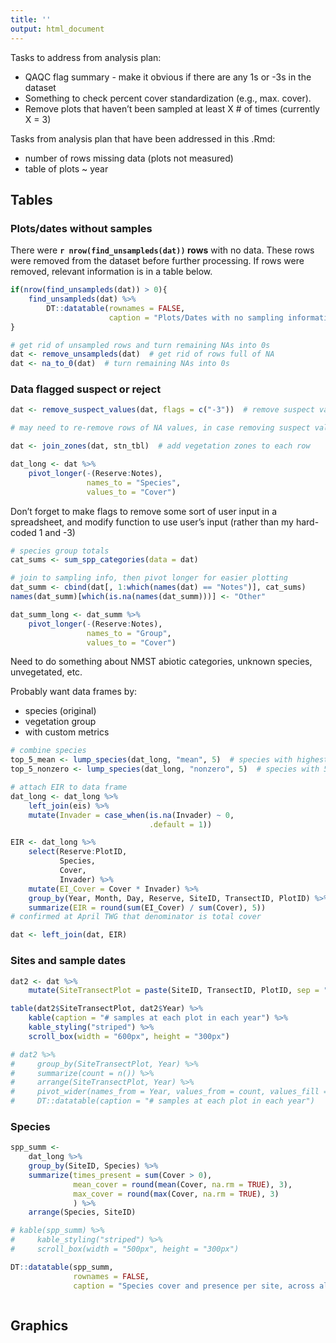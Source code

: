 ```yaml
---
title: ''
output: html_document
---
```


Tasks to address from analysis plan:  

+  QAQC flag summary - make it obvious if there are any 1s or -3s in the dataset  
+  Something to check percent cover standardization (e.g., max. cover).  
+  Remove plots that haven't been sampled at least X # of times (currently X = 3)  


Tasks from analysis plan that have been addressed in this .Rmd:  

+  number of rows missing data (plots not measured)  
+  table of plots ~ year  


## Tables  

### Plots/dates without samples  

There were **`r nrow(find_unsampleds(dat))` rows** with no data. These rows were removed from the dataset before further processing. If rows were removed, relevant information is in a table below.   

```r
if(nrow(find_unsampleds(dat)) > 0){
    find_unsampleds(dat) %>% 
        DT::datatable(rownames = FALSE,
                      caption = "Plots/Dates with no sampling information")
}
```


```r
# get rid of unsampled rows and turn remaining NAs into 0s
dat <- remove_unsampleds(dat)  # get rid of rows full of NA
dat <- na_to_0(dat)  # turn remaining NAs into 0s
```


### Data flagged suspect or reject  



```r

dat <- remove_suspect_values(dat, flags = c("-3"))  # remove suspect values

# may need to re-remove rows of NA values, in case removing suspect values turned a whole row into NAs
```




```r
dat <- join_zones(dat, stn_tbl)  # add vegetation zones to each row

dat_long <- dat %>%
    pivot_longer(-(Reserve:Notes),
                 names_to = "Species",
                 values_to = "Cover")
```


Don't forget to make flags to remove some sort of user input in a spreadsheet, and modify function to use user's input (rather than my hard-coded 1 and -3)  


```r
# species group totals 
cat_sums <- sum_spp_categories(data = dat)

# join to sampling info, then pivot longer for easier plotting
dat_summ <- cbind(dat[, 1:which(names(dat) == "Notes")], cat_sums)
names(dat_summ)[which(is.na(names(dat_summ)))] <- "Other"

dat_summ_long <- dat_summ %>% 
    pivot_longer(-(Reserve:Notes),
                 names_to = "Group",
                 values_to = "Cover")


```


Need to do something about NMST abiotic categories, unknown species, unvegetated, etc.  

Probably want data frames by:  

-  species (original)  
-  vegetation group  
-  with custom metrics  

```r
# combine species  
top_5_mean <- lump_species(dat_long, "mean", 5)  # species with highest 5 overall means
top_5_nonzero <- lump_species(dat_long, "nonzero", 5)  # species with 5 highest "present"

```


```r
# attach EIR to data frame
dat_long <- dat_long %>% 
    left_join(eis) %>% 
    mutate(Invader = case_when(is.na(Invader) ~ 0,
                               .default = 1))

EIR <- dat_long %>% 
    select(Reserve:PlotID,
           Species,
           Cover,
           Invader) %>% 
    mutate(EI_Cover = Cover * Invader) %>% 
    group_by(Year, Month, Day, Reserve, SiteID, TransectID, PlotID) %>% 
    summarize(EIR = round(sum(EI_Cover) / sum(Cover), 5))
# confirmed at April TWG that denominator is total cover

dat <- left_join(dat, EIR)
```






### Sites and sample dates  

```r
dat2 <- dat %>% 
    mutate(SiteTransectPlot = paste(SiteID, TransectID, PlotID, sep = "-"))

table(dat2$SiteTransectPlot, dat2$Year) %>%
    kable(caption = "# samples at each plot in each year") %>%
    kable_styling("striped") %>%
    scroll_box(width = "600px", height = "300px")

# dat2 %>%
#     group_by(SiteTransectPlot, Year) %>% 
#     summarize(count = n()) %>% 
#     arrange(SiteTransectPlot, Year) %>% 
#     pivot_wider(names_from = Year, values_from = count, values_fill = 0) %>% 
#     DT::datatable(caption = "# samples at each plot in each year")
```

### Species  

```r
spp_summ <- 
    dat_long %>% 
    group_by(SiteID, Species) %>% 
    summarize(times_present = sum(Cover > 0),
              mean_cover = round(mean(Cover, na.rm = TRUE), 3),
              max_cover = round(max(Cover, na.rm = TRUE), 3)
              ) %>% 
    arrange(Species, SiteID)

# kable(spp_summ) %>% 
#     kable_styling("striped") %>% 
#     scroll_box(width = "500px", height = "300px")

DT::datatable(spp_summ, 
              rownames = FALSE,
              caption = "Species cover and presence per site, across all years. This table is sortable and searchable.")
```




```r

```


## Graphics  

```r

```

